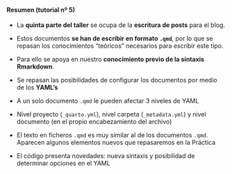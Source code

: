 ::: {.callout-note collapse="true" appearance="default" icon="false"}
#### Resumen (tutorial nº 5)

- La **quinta parte del taller** se ocupa de la **escritura de posts** para el blog. 

- Estos documentos **se han de escribir en formato `.qmd`**, por lo que se repasan  los conocimientos "teóricos" necesarios para escribir este tipo.

- Para ello se apoya en nuestro **conocimiento previo de la sintaxis Rmarkdown**.

- Se repasan las posibilidades de configurar los documentos por medio de los **YAML's**

- A un solo documento `.qmd` le pueden afectar 3 niveles de YAML

- Nivel proyecto (`_quarto.yml`), nivel carpeta (`_metadata.yml`) y nivel documento (en el propio encabezamiento del archivo)

- El texto en ficheros `.qmd` es muy similar al de los documentos `.qmd`. Aparecen algunos elementos nuevos que repasaremos en la Práctica

- El código presenta novedades: nueva sintaxis y posibilidad de determinar opciones en el YAML

:::